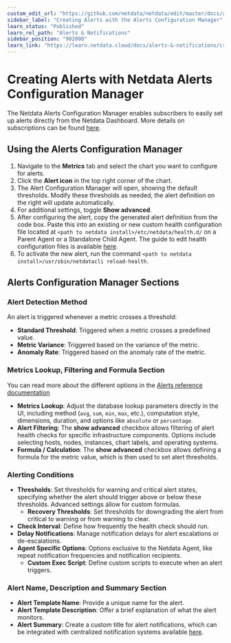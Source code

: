 ```yaml
---
custom_edit_url: "https://github.com/netdata/netdata/edit/master/docs/alerts-and-notifications/creating-alerts-with-netdata-alerts-configuration-manager.md"
sidebar_label: "Creating Alerts with the Alerts Configuration Manager"
learn_status: "Published"
learn_rel_path: "Alerts & Notifications"
sidebar_position: "902000"
learn_link: "https://learn.netdata.cloud/docs/alerts-&-notifications/creating-alerts-with-the-alerts-configuration-manager"
---
```


# Creating Alerts with Netdata Alerts Configuration Manager

The Netdata Alerts Configuration Manager enables subscribers to easily set up alerts directly from the Netdata Dashboard. More details on subscriptions can be found [here](https://www.netdata.cloud/pricing/).

## Using the Alerts Configuration Manager

1. Navigate to the **Metrics** tab and select the chart you want to configure for alerts.
2. Click the **Alert icon** in the top right corner of the chart.
3. The Alert Configuration Manager will open, showing the default thresholds. Modify these thresholds as needed, the alert definition on the right will update automatically.
4. For additional settings, toggle **Show advanced**.
5. After configuring the alert, copy the generated alert definition from the code box. Paste this into an existing or new custom health configuration file located at `<path to netdata install>/etc/netdata/health.d/` on a Parent Agent or a Standalone Child Agent. The guide to edit health configuration files is available [here](/docs/alerts-&-notifications/alert-configuration-reference#edit-health-configuration-files).
6. To activate the new alert, run the command `<path to netdata install>/usr/sbin/netdatacli reload-health`.

## Alerts Configuration Manager Sections

### Alert Detection Method

An alert is triggered whenever a metric crosses a threshold:

- **Standard Threshold**: Triggered when a metric crosses a predefined value.
- **Metric Variance**: Triggered based on the variance of the metric.
- **Anomaly Rate**: Triggered based on the anomaly rate of the metric.

### Metrics Lookup, Filtering and Formula Section

You can read more about the different options in the [Alerts reference documentation](/docs/alerts-&-notifications/alert-configuration-reference)

- **Metrics Lookup**: Adjust the database lookup parameters directly in the UI, including method (`avg`, `sum`, `min`, `max`, etc.), computation style, dimensions, duration, and options like `absolute` or `percentage`.
- **Alert Filtering**: The **show advanced** checkbox allows filtering of alert health checks for specific infrastructure components. Options include selecting hosts, nodes, instances, chart labels, and operating systems.
- **Formula / Calculation**: The **show advanced** checkbox allows defining a formula for the metric value, which is then used to set alert thresholds.

### Alerting Conditions

- **Thresholds**: Set thresholds for warning and critical alert states, specifying whether the alert should trigger above or below these thresholds. Advanced settings allow for custom formulas.
  - **Recovery Thresholds**: Set thresholds for downgrading the alert from critical to warning or from warning to clear.
- **Check Interval**: Define how frequently the health check should run.
- **Delay Notifications**: Manage notification delays for alert escalations or de-escalations.
- **Agent Specific Options**: Options exclusive to the Netdata Agent, like repeat notification frequencies and notification recipients.
  - **Custom Exec Script**: Define custom scripts to execute when an alert triggers.

### Alert Name, Description and Summary Section

- **Alert Template Name**: Provide a unique name for the alert.
- **Alert Template Description**: Offer a brief explanation of what the alert monitors.
- **Alert Summary**: Create a custom title for alert notifications, which can be integrated with centralized notification systems available [here](https://learn.netdata.cloud/docs/alerts-&-notifications/notifications/centralized-cloud-notifications).
